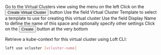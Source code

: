 


<Flow id="instantiate-vcluster-template-ui">
  <Step>
    Go to the <NavStep>Virtual Clusters</NavStep> view using the menu on the left
  </Step>
  <Step>
    Click on the <Button>Create Virtual Cluster</Button> button
  </Step>
  <Step>
    Use the field <Label>Virtual Cluster Template</Label> to select a template to use for creating this virtual cluster
  </Step>
  <Step>
    Use the field <Label>Display Name</Label> to define the name of this space and optionally specify other settings
  </Step>
  <Step image="">
    Click on the <Button>Create</Button> button at the very bottom
  </Step>
  <Step image="">

Retrieve a kube-context for this virtual cluster using Loft CLI:
```bash
loft use vcluster [vcluster-name]
```

  </Step>
</Flow>